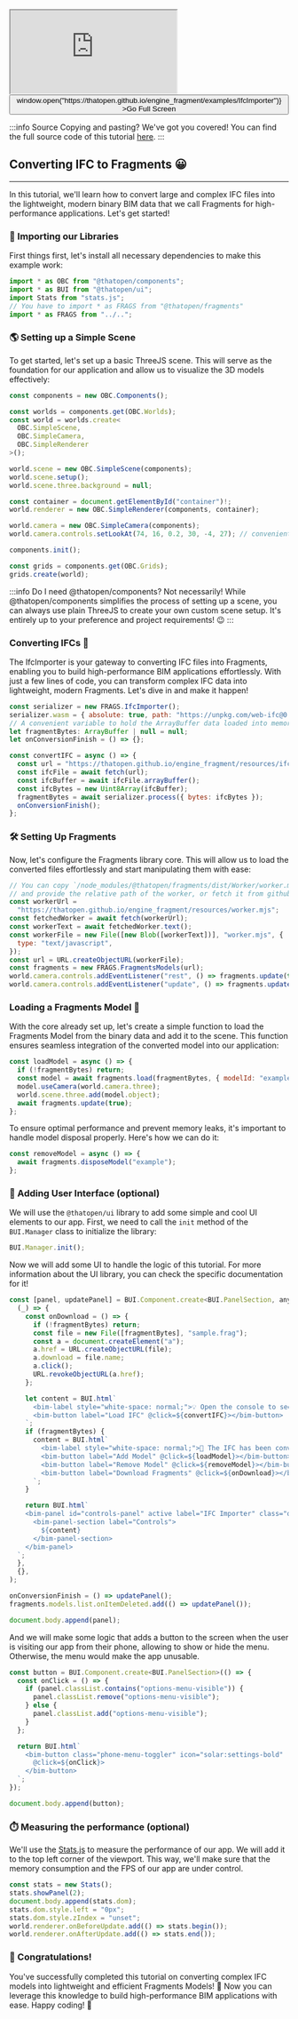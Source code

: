 <div style={{position: "relative"}}><iframe src="https://thatopen.github.io/engine_fragment/examples/IfcImporter"></iframe><button class="full-screen-btn" onClick={() => window.open("https://thatopen.github.io/engine_fragment/examples/IfcImporter")} >Go Full Screen</button></div>

:::info Source
Copying and pasting? We've got you covered! You can find the full source code of this tutorial [here](https://github.com/ThatOpen/engine_fragment/blob/main/packages/fragments/src/Importers/IfcImporter/example.ts).
:::

## Converting IFC to Fragments 😀
---
In this tutorial, we'll learn how to convert large and complex IFC files into the lightweight, modern binary BIM data that we call Fragments for high-performance applications. Let's get started!
### 🖖 Importing our Libraries
First things first, let's install all necessary dependencies to make this example work:

```js
import * as OBC from "@thatopen/components";
import * as BUI from "@thatopen/ui";
import Stats from "stats.js";
// You have to import * as FRAGS from "@thatopen/fragments"
import * as FRAGS from "../..";
```
### 🌎 Setting up a Simple Scene
To get started, let's set up a basic ThreeJS scene. This will serve as the foundation for our application and allow us to visualize the 3D models effectively:

```js
const components = new OBC.Components();

const worlds = components.get(OBC.Worlds);
const world = worlds.create<
  OBC.SimpleScene,
  OBC.SimpleCamera,
  OBC.SimpleRenderer
>();

world.scene = new OBC.SimpleScene(components);
world.scene.setup();
world.scene.three.background = null;

const container = document.getElementById("container")!;
world.renderer = new OBC.SimpleRenderer(components, container);

world.camera = new OBC.SimpleCamera(components);
world.camera.controls.setLookAt(74, 16, 0.2, 30, -4, 27); // convenient position for the model we will load

components.init();

const grids = components.get(OBC.Grids);
grids.create(world);
```
:::info Do I need @thatopen/components?
Not necessarily! While @thatopen/components simplifies the process of setting up a scene, you can always use plain ThreeJS to create your own custom scene setup. It's entirely up to your preference and project requirements! 😉
:::
### Converting IFCs 🚀
The IfcImporter is your gateway to converting IFC files into Fragments, enabling you to build high-performance BIM applications effortlessly. With just a few lines of code, you can transform complex IFC data into lightweight, modern Fragments. Let's dive in and make it happen!

```js
const serializer = new FRAGS.IfcImporter();
serializer.wasm = { absolute: true, path: "https://unpkg.com/web-ifc@0.0.68/" };
// A convenient variable to hold the ArrayBuffer data loaded into memory
let fragmentBytes: ArrayBuffer | null = null;
let onConversionFinish = () => {};

const convertIFC = async () => {
  const url = "https://thatopen.github.io/engine_fragment/resources/ifc/school_str.ifc";
  const ifcFile = await fetch(url);
  const ifcBuffer = await ifcFile.arrayBuffer();
  const ifcBytes = new Uint8Array(ifcBuffer);
  fragmentBytes = await serializer.process({ bytes: ifcBytes });
  onConversionFinish();
};
```
### 🛠️ Setting Up Fragments
Now, let's configure the Fragments library core. This will allow us to load the converted files effortlessly and start manipulating them with ease:

```js
// You can copy `/node_modules/@thatopen/fragments/dist/Worker/worker.mjs` to your project directory
// and provide the relative path of the worker, or fetch it from github, unpkg, etc.
const workerUrl =
  "https://thatopen.github.io/engine_fragment/resources/worker.mjs";
const fetchedWorker = await fetch(workerUrl);
const workerText = await fetchedWorker.text();
const workerFile = new File([new Blob([workerText])], "worker.mjs", {
  type: "text/javascript",
});
const url = URL.createObjectURL(workerFile);
const fragments = new FRAGS.FragmentsModels(url);
world.camera.controls.addEventListener("rest", () => fragments.update(true));
world.camera.controls.addEventListener("update", () => fragments.update());
```
### Loading a Fragments Model 🚧
With the core already set up, let's create a simple function to load the Fragments Model from the binary data and add it to the scene. This function ensures seamless integration of the converted model into our application:

```js
const loadModel = async () => {
  if (!fragmentBytes) return;
  const model = await fragments.load(fragmentBytes, { modelId: "example" });
  model.useCamera(world.camera.three);
  world.scene.three.add(model.object);
  await fragments.update(true);
};
```
To ensure optimal performance and prevent memory leaks, it's important to handle model disposal properly. Here's how we can do it:

```js
const removeModel = async () => {
  await fragments.disposeModel("example");
};
```
### 🧩 Adding User Interface (optional)
We will use the `@thatopen/ui` library to add some simple and cool UI elements to our app. First, we need to call the `init` method of the `BUI.Manager` class to initialize the library:

```js
BUI.Manager.init();
```
Now we will add some UI to handle the logic of this tutorial. For more information about the UI library, you can check the specific documentation for it!

```js
const [panel, updatePanel] = BUI.Component.create<BUI.PanelSection, any>(
  (_) => {
    const onDownload = () => {
      if (!fragmentBytes) return;
      const file = new File([fragmentBytes], "sample.frag");
      const a = document.createElement("a");
      a.href = URL.createObjectURL(file);
      a.download = file.name;
      a.click();
      URL.revokeObjectURL(a.href);
    };

    let content = BUI.html`
      <bim-label style="white-space: normal;">💡 Open the console to see more information</bim-label>
      <bim-button label="Load IFC" @click=${convertIFC}></bim-button>
    `;
    if (fragmentBytes) {
      content = BUI.html`
        <bim-label style="white-space: normal;">🚀 The IFC has been converted to Fragments binary data. Add the model to the scene!</bim-label>
        <bim-button label="Add Model" @click=${loadModel}></bim-button>
        <bim-button label="Remove Model" @click=${removeModel}></bim-button>
        <bim-button label="Download Fragments" @click=${onDownload}></bim-button>
      `;
    }

    return BUI.html`
    <bim-panel id="controls-panel" active label="IFC Importer" class="options-menu">
      <bim-panel-section label="Controls">
        ${content}
      </bim-panel-section>
    </bim-panel>
  `;
  },
  {},
);

onConversionFinish = () => updatePanel();
fragments.models.list.onItemDeleted.add(() => updatePanel());

document.body.append(panel);
```
And we will make some logic that adds a button to the screen when the user is visiting our app from their phone, allowing to show or hide the menu. Otherwise, the menu would make the app unusable.

```js
const button = BUI.Component.create<BUI.PanelSection>(() => {
  const onClick = () => {
    if (panel.classList.contains("options-menu-visible")) {
      panel.classList.remove("options-menu-visible");
    } else {
      panel.classList.add("options-menu-visible");
    }
  };

  return BUI.html`
    <bim-button class="phone-menu-toggler" icon="solar:settings-bold"
      @click=${onClick}>
    </bim-button>
  `;
});

document.body.append(button);
```
### ⏱️ Measuring the performance (optional)
We'll use the [Stats.js](https://github.com/mrdoob/stats.js) to measure the performance of our app. We will add it to the top left corner of the viewport. This way, we'll make sure that the memory consumption and the FPS of our app are under control.

```js
const stats = new Stats();
stats.showPanel(2);
document.body.append(stats.dom);
stats.dom.style.left = "0px";
stats.dom.style.zIndex = "unset";
world.renderer.onBeforeUpdate.add(() => stats.begin());
world.renderer.onAfterUpdate.add(() => stats.end());
```
### 🎉 Congratulations!
You've successfully completed this tutorial on converting complex IFC models into lightweight and efficient Fragments Models! 🚀
Now you can leverage this knowledge to build high-performance BIM applications with ease. Happy coding! 🎊

